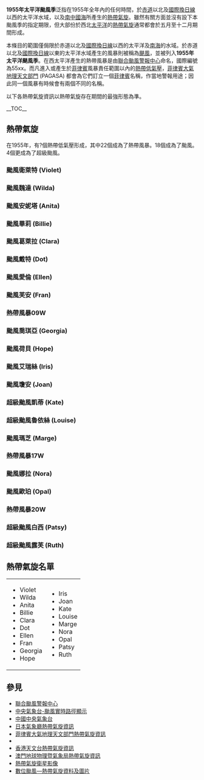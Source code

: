 {{NoteTA
|G1=TyphoonOld
|G2=Weather}}
{{expand|time=2013-08-19T04:00:27+00:00}}
{{Infobox hurricane season
| Track=1955 Pacific typhoon season summary map.png
| Basin=WPac
| Year=1955
| First storm formed=1月1日（颱風維奧莉）
| Last storm dissipated=12月18日（超級颱風露芙）
| Strongest storm name=超級颱風露芙
| Strongest storm pressure=
| Strongest storm winds=180
| Average wind speed=1
| Total storms=22
| Total hurricanes=18
| Total intense=4
| Fatalities=
| Damages=
| five seasons=[[1953年太平洋颱風季|1953]] [[1954年太平洋颱風季|1954]] '''1955''' [[1956年太平洋颱風季|1956]] [[1957年太平洋颱風季|1957]] 
}}
{{portal phs}}
'''1955年太平洋颱風季'''泛指在1955年全年內的任何時間，於[[赤道|赤道]]以北及[[國際換日線|國際換日線]]以西的太平洋水域，以及[[南中國海|南中國海]]所產生的[[熱帶氣旋|熱帶氣旋]]。雖然有關方面並沒有設下本颱風季的指定期限，但大部份於西北[[太平洋|太平洋]]的[[熱帶氣旋|熱帶氣旋]]通常都會於五月至十二月期間形成。

本條目的範圍僅侷限於赤道以北及[[國際換日線|國際換日線]]以西的太平洋及[[南海|南海]]的水域。於赤道以北及[[國際換日線|國際換日線]]以東的太平洋水域產生的風暴則被稱為[[颶風|颶風]]，並被列入''' 1955年太平洋颶風季'''。在西太平洋產生的熱帶風暴是由[[聯合颱風警報中心|聯合颱風警報中心]]命名，國際編號為55xx。而凡進入或產生於[[菲律賓|菲律賓]]風暴責任範圍以內的[[熱帶低氣壓|熱帶低氣壓]]，[[菲律賓大氣地球物理和天文管理局|菲律賓大氣地理天文部門]] (PAGASA) 都會為它們訂立一個[[菲律賓|菲律賓]]名稱，作當地警報用途；因此同一個風暴有時候會有兩個不同的名稱。

以下各熱帶氣旋資訊以熱帶氣旋存在期間的最強形態為準。

{{TC scale old}}
__TOC__
<div style="clear: both"></div>

== 熱帶氣旋 ==
{{NoteUTC+8}}
在1955年，有?個熱帶低氣壓形成，其中22個成為了熱帶風暴。18個成為了颱風。4個更成為了超級颱風。
===颱風衛萊特 (Violet)===
{{Infobox Hurricane Small
|Basin=WPac
|Track=Violet 1955 track.png
|Formed=1月2日
|Dissipated=1月6日
|1-min winds=70
|Pressure=
}}
{{Clear}}

===颱風魏達 (Wilda)===
{{Infobox Hurricane Small
|Basin=WPac
|Track=Wilda 1955 track.png
|Formed=3月22日
|Dissipated=3月28日
|1-min winds=85
|Pressure=
}}
{{Clear}}
===颱風安妮塔 (Anita)===
{{Infobox Hurricane Small
|Basin=WPac
|Track=Anita 1955 track.png
|Formed=4月11日
|Dissipated=4月16日
|1-min winds=100
|Pressure=
}}
{{Clear}}

===颱風畢莉 (Billie)===
{{Infobox Hurricane Small
|Basin=WPac
|Track=Billie 1955 track.png
|Formed=6月4日
|Dissipated=6月6日
|1-min winds=100
|Pressure=
}}
{{Clear}}
===颱風葛萊拉 (Clara)===
{{Infobox Hurricane Small
|Basin=WPac
|Track=Clara 1955 track.png
|Formed=7月6日
|Dissipated=7月15日
|1-min winds=125
|Pressure=
}}
{{Clear}}
===颱風戴特 (Dot)===
{{Infobox Hurricane Small
|Basin=WPac
|Track=Dot 1955 track.png
|Formed=7月13日
|Dissipated=7月16日
|1-min winds=70
|Pressure=
}}
{{Clear}}
===颱風愛倫 (Ellen)===
{{Infobox Hurricane Small
|Basin=WPac
|Track=Ellen 1955 track.png
|Formed=7月16日
|Dissipated=7月22日
|1-min winds=70
|Pressure=
}}
{{Clear}}
===颱風芙安 (Fran)===
{{Infobox Hurricane Small
|Basin=WPac
|Track=Fran 1955 track.png
|Formed=7月18日
|Dissipated=7月21日
|1-min winds=120
|Pressure=
}}
{{Clear}}
===熱帶風暴09W===
{{Infobox Hurricane Small
|Basin=WPac
|Track=09W 1955 track.png
|Formed=7月18日
|Dissipated=7月20日
|1-min winds=50
|Pressure=
}}
{{Clear}}
===颱風喬琪亞 (Georgia)===
{{Infobox Hurricane Small
|Basin=WPac
|Track=Georgia 1955 track.png
|Formed=7月23日
|Dissipated=7月29日
|1-min winds=120
|Pressure=
}}
{{Clear}}
===颱風荷貝 (Hope)===
{{Infobox Hurricane Small
|Basin=WPac
|Track=Hope 1955 track.png
|Formed=8月3日
|Dissipated=8月14日
|1-min winds=75
|Pressure=
}}
{{Clear}}
===颱風艾瑞絲 (Iris)===
{{Infobox Hurricane Small
|Basin=WPac
|Track=Iris 1955 track.png
|Formed=8月22日
|Dissipated=8月24日
|1-min winds=80
|Pressure=
}}
{{Clear}}

===颱風瓊安 (Joan)===
{{Infobox Hurricane Small
|Basin=WPac
|Track=Joan 1955 track.png
|Formed=8月31日
|Dissipated=8月5日
|1-min winds=80
|Pressure=
}}
{{Clear}}
===超級颱風凱蒂 (Kate)===
{{Infobox Hurricane Small
|Basin=WPac
|Track=Kate 1955 track.png
|Formed=9月16日
|Dissipated=9月26日
|1-min winds=130
|Pressure=
}}
{{Clear}}
===超級颱風魯依絲 (Louise)===
{{Infobox Hurricane Small
|Basin=WPac
|Track=Louise 1955 track.png
|Formed=9月21日
|Dissipated=10月2日
|1-min winds=150
|Pressure=
}}
{{Clear}}
===颱風瑪芝 (Marge)===
{{Infobox Hurricane Small
|Basin=WPac
|Track=Marge 1955 track.png
|Formed=9月27日
|Dissipated=10月4日
|1-min winds=100
|Pressure=
}}
{{Clear}}
===熱帶風暴17W===
{{Infobox Hurricane Small
|Basin=WPac
|Track=17W 1955 track.png
|Formed=10月3日
|Dissipated=10月8日
|1-min winds=35
|Pressure=
}}
{{Clear}}
===颱風娜拉 (Nora)===
{{Infobox Hurricane Small
|Basin=WPac
|Track=Nora 1955 track.png
|Formed=10月7日
|Dissipated=10月12日
|1-min winds=90
|Pressure=
}}
{{Clear}}
===颱風歐珀 (Opal)===
{{Infobox Hurricane Small
|Basin=WPac
|Track=Opal 1955 track.png
|Formed=10月15日
|Dissipated=10月21日
|1-min winds=85
|Pressure=
}}
{{Clear}}
===熱帶風暴20W===
{{Infobox Hurricane Small
|Basin=WPac
|Track=20W 1955 track.png
|Formed=10月22日
|Dissipated=10月27日
|1-min winds=40
|Pressure=
}}
{{Clear}}
===超級颱風白西 (Patsy)===
{{Infobox Hurricane Small
|Basin=WPac
|Track=Patsy 1955 track.png
|Formed=11月29日
|Dissipated=12月3日
|1-min winds=120
|Pressure=
}}
{{Clear}}
===超級颱風露芙 (Ruth)===
{{Infobox Hurricane Small
|Basin=WPac
|Track=Ruth 1955 track.png
|Formed=12月12日
|Dissipated=12月18日
|1-min winds=180
|Pressure=
}}
{{Clear}}

==熱帶氣旋名單==
{|width="90%"
|
* Violet
* Wilda
* Anita
* Billie
* Clara
* Dot
* Ellen
* Fran
* Georgia
* Hope
|
* Iris
* Joan
* Kate
* Louise
* Marge
* Nora
* Opal
* Patsy
* Ruth
|}

==參見==
{{Commons category|1955 Pacific typhoon season}}
* [http://www.usno.navy.mil/JTWC 聯合颱風警報中心]{{Wayback|url=http://www.usno.navy.mil/JTWC |date=20100301105349 }}
* [https://web.archive.org/web/20120625221929/http://map.weather.gov.cn/ 中央氣象台-颱風實時路徑顯示]
* [https://web.archive.org/web/20120928121548/http://www.nmc.gov.cn/ 中國中央氣象台]
* [http://www.jma.go.jp/en/typh/ 日本氣象廳熱帶氣旋資訊]{{WebCite|url=https://www.webcitation.org/6rdK3LVIg?url=http://www.jma.go.jp/en/typh/ |date=20170701143628 |dateformat=iso }}
* [https://web.archive.org/web/20130918054024/http://www.pagasa.dost.gov.ph/wb/tc_up.html 菲律賓大氣地理天文部門熱帶氣旋資訊]
* {{AnyLink|http://www.cwb.gov.tw/|中央氣象局全球資訊網|中央氣象局|type=外部}}
* [http://www.hko.gov.hk/wxinfo/currwx/tc_posc.htm 香港天文台熱帶氣旋資訊]{{Wayback|url=http://www.hko.gov.hk/wxinfo/currwx/tc_posc.htm |date=20081216231321 }}
* [http://www.smg.gov.mo/www/cvm/typhoon/fc_typhoonmain.htm 澳門地球物理暨氣象局熱帶氣旋資訊]{{Wayback|url=http://www.smg.gov.mo/www/cvm/typhoon/fc_typhoonmain.htm |date=20090829002333 }}
* [http://www.nrlmry.navy.mil/tc_pages/tc_home.html 熱帶氣旋衛星影像]{{Wayback|url=http://www.nrlmry.navy.mil/tc_pages/tc_home.html |date=20131225201201 }}
* [http://agora.ex.nii.ac.jp/digital-typhoon/index.html.en 數位颱風—熱帶氣旋資料及圖片]{{Wayback|url=http://agora.ex.nii.ac.jp/digital-typhoon/index.html.en |date=20151126060741 }}

{{太平洋颱風季}}